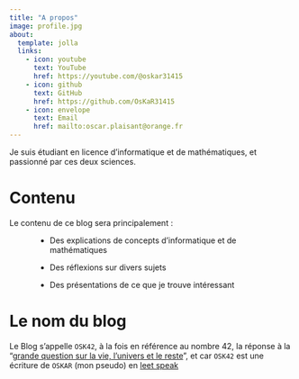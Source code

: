```yaml
---
title: "A propos"
image: profile.jpg
about:
  template: jolla
  links:
    - icon: youtube
      text: YouTube
      href: https://youtube.com/@oskar31415
    - icon: github
      text: GitHub
      href: https://github.com/OsKaR31415
    - icon: envelope
      text: Email
      href: mailto:oscar.plaisant@orange.fr
---
```


Je suis étudiant en licence d'informatique et de mathématiques, et passionné par ces deux sciences.


# Contenu

Le contenu de ce blog sera principalement :

<div style="text-align: left; margin-left: 5vw;">
 - Des explications de concepts d'informatique et de mathématiques

 - Des réflexions sur divers sujets

 - Des présentations de ce que je trouve intéressant
</div>


# Le nom du blog

Le Blog s'appelle `OSK42`, à la fois en référence au nombre 42, la réponse à la "[grande question sur la vie, l'univers et le reste](https://fr.wikipedia.org/wiki/La_grande_question_sur_la_vie,_l%27Univers_et_le_reste)", et car `OSK42` est une écriture de `OSKAR` (mon pseudo) en [leet speak](https://fr.wikipedia.org/wiki/Leet_speak)


